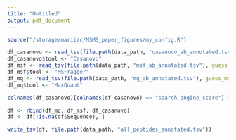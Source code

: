 ```yaml
---
title: "Untitled"
output: pdf_document
---
```



```r
source("/storage/mariiac/MSMS_paper_figures/my_config.R")
```


```r
df_casanovo <- read_tsv(file.path(data_path, "casanovo_ab_annotated.tsv"), guess_max = 1e4)
df_casanovo$tool <- "Casanovo"
df_msf <- read_tsv(file.path(data_path, "msf_ab_annotated.tsv"), guess_max = 1e4)
df_msf$tool <- "MSFragger"
df_mq <- read_tsv(file.path(data_path, "mq_ab_annotated.tsv"), guess_max = 1e4)
df_mq$tool <- "MaxQuant"

colnames(df_casanovo)[colnames(df_casanovo) == "search_engine_score"] <- "intensity"

df <- rbind(df_mq, df_msf, df_casanovo)
df <- df[!is.na(df$Sequence), ]

write_tsv(df, file.path(data_path, "all_peptides_annotated.tsv"))
```

